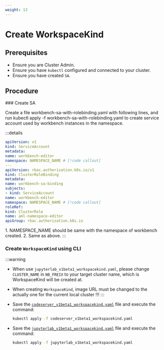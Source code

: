 ```yaml
---
weight: 13
---
```


# Create WorkspaceKind

## Prerequisites

- Ensure you are Cluster Admin.
- Ensure you have `kubectl` configured and connected to your cluster.
- Ensure you have created `SA`.

## Procedure
<Steps>
### Create SA

Create a file workbench-sa-with-rolebinding.yaml with following lines, and run kubectl apply -f workbench-sa-with-rolebinding.yaml to create service account used by workbench instances in the namespace.

:::details
```yaml
apiVersion: v1
kind: ServiceAccount
metadata:
name: workbench-editor
namespace: NAMESPACE_NAME # [!code callout]
---
apiVersion: rbac.authorization.k8s.io/v1
kind: ClusterRoleBinding
metadata:
name: workbench-sa-binding
subjects:
- kind: ServiceAccount
name: workbench-editor
namespace: NAMESPACE_NAME # [!code callout]
roleRef:
kind: ClusterRole
name: aml-namespace-editor
apiGroup: rbac.authorization.k8s.io
```
<Callouts>
  1. NAMESPACE_NAME should be same with the namespace of workbench created.
  2. Same as above.
</Callouts>
:::

### Create `WorkspaceKind` using CLI

:::warning
- When use `jupyterlab_v1beta1_workspacekind.yaml`, please change `CLUSTER_NAME` in `NB_FREIX` to your target cluster name, which is WorkspaceKind will be created at.
- When creating `WorkspaceKind`, image URL must be changed to the actually one for the current local cluster !!!
:::

- Save the <a href="/workbench/codeserver_v1beta1_workspacekind.yaml" target='_blank'>`codeserver_v1beta1_workspacekind.yaml`</a> file and execute the command:
  ```bash
  kubectl apply -f codeserver_v1beta1_workspacekind.yaml
  ```

- Save the <a href="/workbench/jupyterlab_v1beta1_workspacekind.yaml" target='_blank'>`jupyterlab_v1beta1_workspacekind.yaml`</a> file and execute the command:
  ```bash
  kubectl apply -f jupyterlab_v1beta1_workspacekind.yaml
  ```
</Steps>
